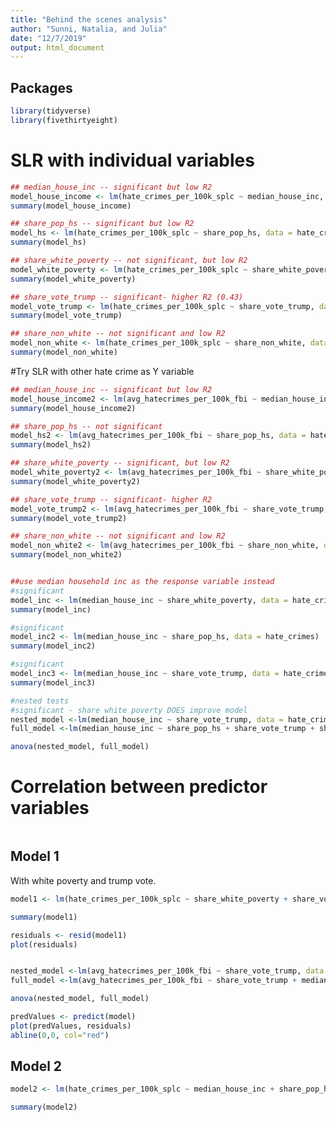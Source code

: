 ```yaml
---
title: "Behind the scenes analysis"
author: "Sunni, Natalia, and Julia"
date: "12/7/2019"
output: html_document
---
```


## Packages
```r
library(tidyverse)
library(fivethirtyeight)
```

# SLR with individual variables
```r
## median_house_inc -- significant but low R2
model_house_income <- lm(hate_crimes_per_100k_splc ~ median_house_inc, data = hate_crimes)
summary(model_house_income)

## share_pop_hs -- significant but low R2
model_hs <- lm(hate_crimes_per_100k_splc ~ share_pop_hs, data = hate_crimes)
summary(model_hs)

## share_white_poverty -- not significant, but low R2
model_white_poverty <- lm(hate_crimes_per_100k_splc ~ share_white_poverty, data = hate_crimes)
summary(model_white_poverty)

## share_vote_trump -- significant- higher R2 (0.43)
model_vote_trump <- lm(hate_crimes_per_100k_splc ~ share_vote_trump, data = hate_crimes)
summary(model_vote_trump)

## share_non_white -- not significant and low R2
model_non_white <- lm(hate_crimes_per_100k_splc ~ share_non_white, data = hate_crimes)
summary(model_non_white)
```


#Try SLR with other hate crime as Y variable
```r
## median_house_inc -- significant but low R2
model_house_income2 <- lm(avg_hatecrimes_per_100k_fbi ~ median_house_inc, data = hate_crimes)
summary(model_house_income2)

## share_pop_hs -- not significant 
model_hs2 <- lm(avg_hatecrimes_per_100k_fbi ~ share_pop_hs, data = hate_crimes)
summary(model_hs2)

## share_white_poverty -- significant, but low R2
model_white_poverty2 <- lm(avg_hatecrimes_per_100k_fbi ~ share_white_poverty, data = hate_crimes)
summary(model_white_poverty2)

## share_vote_trump -- significant- higher R2 
model_vote_trump2 <- lm(avg_hatecrimes_per_100k_fbi ~ share_vote_trump, data = hate_crimes)
summary(model_vote_trump2)

## share_non_white -- not significant and low R2
model_non_white2 <- lm(avg_hatecrimes_per_100k_fbi ~ share_non_white, data = hate_crimes)
summary(model_non_white2)


##use median household inc as the response variable instead 
#significant
model_inc <- lm(median_house_inc ~ share_white_poverty, data = hate_crimes)
summary(model_inc)

#significant
model_inc2 <- lm(median_house_inc ~ share_pop_hs, data = hate_crimes)
summary(model_inc2)

#significant
model_inc3 <- lm(median_house_inc ~ share_vote_trump, data = hate_crimes)
summary(model_inc3)

#nested tests
#significant - share white poverty DOES improve model
nested_model <-lm(median_house_inc ~ share_vote_trump, data = hate_crimes)
full_model <-lm(median_house_inc ~ share_pop_hs + share_vote_trump + share_white_poverty, data = hate_crimes)

anova(nested_model, full_model)
```

# Correlation between predictor variables
```r

```



## Model 1
With white poverty and trump vote.
```r
model1 <- lm(hate_crimes_per_100k_splc ~ share_white_poverty + share_vote_trump + share_white_poverty* share_vote_trump, data = hate_crimes)

summary(model1)

residuals <- resid(model1)
plot(residuals)


nested_model <-lm(avg_hatecrimes_per_100k_fbi ~ share_vote_trump, data = hate_crimes)
full_model <-lm(avg_hatecrimes_per_100k_fbi ~ share_vote_trump + median_house_inc, data = hate_crimes)

anova(nested_model, full_model)

predValues <- predict(model)
plot(predValues, residuals)
abline(0,0, col="red")
```

## Model 2
```r
model2 <- lm(hate_crimes_per_100k_splc ~ median_house_inc + share_pop_hs + share_white_poverty + share_vote_trump + share_non_white, data = hate_crimes)

summary(model2)
```


